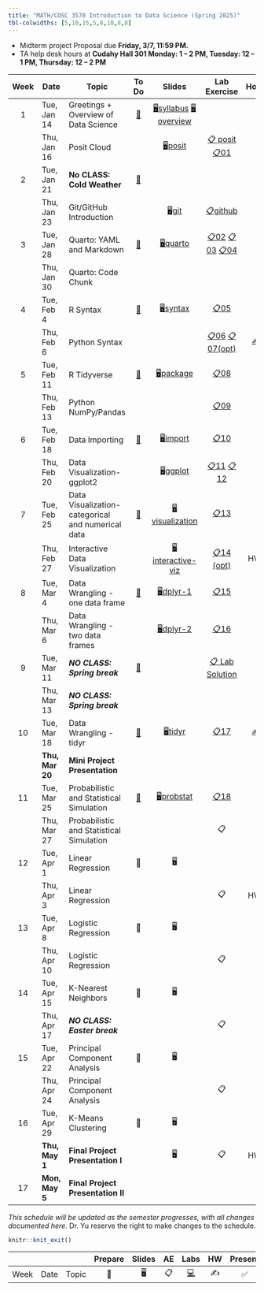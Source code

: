 ```yaml
---
title: "MATH/COSC 3570 Introduction to Data Science (Spring 2025)"
tbl-colwidths: [5,10,15,5,8,10,8,8]
---
```


-   [Midterm project Proposal due **Friday, 3/7, 11:59 PM.**]{.red}
-   TA help desk hours at **Cudahy Hall 301 Monday: 1 – 2 PM, Tuesday: 12 – 1 PM, Thursday: 12 – 2 PM**

::: column-screen-inset-right
| Week | Date | Topic | To Do | Slides | Lab Exercise | Homework | Project |
|:-------:|---------|---------|:-------:|:-------:|:-------:|:-------:|---------|
| 1 | Tue, Jan 14 | Greetings + Overview of Data Science | [📖](/weeks/week-1.html "Week 1") | [🖥️syllabus](/slides/01-syllabus.html "01-Syllabus") [🖥️overview](/slides/02-datascience.html "02-datascience") |  |  |  |
|  | Thu, Jan 16 | Posit Cloud |  | [🖥️posit](/slides/03-posit.html "03-posit") | [📋 posit](/exercise/lab00-posit.html "lab00-posit") [📋01](/exercise/lab01-rscript.html "lab01-rscript") |  |  |
| 2 | Tue, Jan 21 | **No CLASS: Cold Weather** | [📖](/weeks/week-2.html "Week 2") |  |  |  |  |
|  | Thu, Jan 23 | Git/GitHub Introduction |  | [🖥️git](/slides/04-git.html "04-git") | [📋github](/exercise/lab00-git.html "lab00-git") |  |  |
| 3 | Tue, Jan 28 | Quarto: YAML and Markdown | [📖](/weeks/week-3.html "Week 3") | [🖥️quarto](/slides/05-quarto.html "05-quarto") | [📋02](/exercise/lab02-quarto.html "lab02-quarto") [📋03](/exercise/lab03-markdown.html "lab03-markdown") [📋04](/exercise/lab04-chunk.html "lab04-chunk") |  |  |
|  | Thu, Jan 30 | Quarto: Code Chunk |  |  |  |  |  |
| 4 | Tue, Feb 4 | R Syntax | [📖](/weeks/week-4.html "Week 4") | [🖥️syntax](/slides/06-syntax.html "06-syntax") | [📋05](/exercise/lab05-rtype.html "lab05-rtype") |  |  |
|  | Thu, Feb 6 | Python Syntax |  |  | [📋06](/exercise/lab06-py.html "lab06-py") [📋 07(opt)](/exercise/lab07-plot.html "lab07-plot") | [✍️ HW1](hw/hw1.html "hw1") |  |
| 5 | Tue, Feb 11 | R Tidyverse | [📖](/weeks/week-5.html "Week 5") | [🖥️package](/slides/07-package.html "07-package") | [📋08](/exercise/lab08-tibble.html "lab08-tibble") |  |  |
|  | Thu, Feb 13 | Python NumPy/Pandas |  |  | [📋09](exercise/lab09-numpy.html "lab09-numpy") |  |  |
| 6 | Tue, Feb 18 | Data Importing | [📖](/weeks/week-5-old.html "Week 6") | [🖥️import](/slides/08-import.html "08-import") | [📋10](exercise/lab10-import.html "lab10-import") |  |  |
|  | Thu, Feb 20 | Data Visualization-ggplot2 |  | [🖥️ggplot](/slides/09-ggplot2.html "09-ggplot2") | [📋11](exercise/lab11-ggplot2.html "lab11-ggplot2") [📋12](exercise/lab12-facet.html "lab12-facet") |  |  |
| 7 | Tue, Feb 25 | Data Visualization-categorical and numerical data | [📖](/weeks/week-7.html "Week 7") | [🖥️visualization](/slides/10-viz.html "10-viz") | [📋13](exercise/lab13-visualization.html "lab13-visualization") |  |  |
|  | Thu, Feb 27 | Interactive Data Visualization |  | [🖥️interactive-viz](/slides/11-interactive-viz.html "11-interactive-viz") | [📋14 (opt)](exercise/lab14-interactive.html "lab14-interactive") | HW 1 Due | [✅ Team up Due](present-description.html) |
| 8 | Tue, Mar 4 | Data Wrangling - one data frame | [📖](/weeks/week-8.html "Week 8") | [🖥️dplyr-1](/slides/12-dplyr-1.html "12-dplyr-1") | [📋15](exercise/lab15-dplyr.html "lab15-dplyr") |  |  |
|  | Thu, Mar 6 | Data Wrangling - two data frames |  | [🖥️dplyr-2](/slides/13-dplyr-2.html "13-dplyr-2") | [📋16](exercise/lab16-join.html "lab16-join") |  | [✅ Proposal Due](present-description.html) |
| 9 | Tue, Mar 11 | ***NO CLASS: Spring break*** | [📖](/weeks/week-9.html "Week 9") |  | [📋 Lab Solution](exercise/lab-sol-s25-midterm.html "lab-sol-s25-midterm") |  |  |
|  | Thu, Mar 13 | ***NO CLASS: Spring break*** |  |  |  |  |  |
| 10 | Tue, Mar 18 | Data Wrangling - tidyr | [📖](/weeks/week-10.html "Week 10") | [🖥️tidyr](/slides/14-tidyr.html "14-tidyr") | [📋17](exercise/lab17-tidyr.html "lab17-tidyr") | [✍️ HW2](hw/hw2.html "Homework 2") | [✅ Materials Due](present-description.html) |
|  | **Thu, Mar 20** | [**Mini Project Presentation**]{.blue} |  |  |  |  |  |
| 11 | Tue, Mar 25 | Probabilistic and Statistical Simulation | [📖](/weeks/week-11.html "Week 11") | [🖥️probstat](/slides/15-probstat.html "15-probstat") | [📋18](exercise/lab18-prob.html "lab18-prob") |  |  |
|  | Thu, Mar 27 | Probabilistic and Statistical Simulation |  |  | 📋 |  |  |
| 12 | Tue, Apr 1 | Linear Regression | 📖 | 🖥️ |  |  |  |
|  | Thu, Apr 3 | Linear Regression |  |  | 📋 | HW 2 Due |  |
| 13 | Tue, Apr 8 | Logistic Regression | 📖 | 🖥️ |  |  |  |
|  | Thu, Apr 10 | Logistic Regression |  |  | 📋 | ✍️ |  |
| 14 | Tue, Apr 15 | K-Nearest Neighbors | 📖 | 🖥️ |  |  |  |
|  | Thu, Apr 17 | ***NO CLASS: Easter break*** |  |  | 📋 |  |  |
| 15 | Tue, Apr 22 | Principal Component Analysis | 📖 | 🖥️ |  |  |  |
|  | Thu, Apr 24 | Principal Component Analysis |  |  | 📋 |  |  |
| 16 | Tue, Apr 29 | K-Means Clustering | 📖 | 🖥️ |  |  |  |
|  | **Thu, May 1** | [**Final Project Presentation I**]{.blue} |  | 🖥️ | 📋 | HW 3 Due |  |
| 17 | **Mon, May 5** | [**Final Project Presentation II**]{.blue} |  |  |  |  |  |
:::

*This schedule will be updated as the semester progresses, with all changes documented here*. Dr. Yu reserve the right to make changes to the schedule.

```r
knitr::knit_exit()
```

|   |   |   | Prepare | Slides | AE | Labs | HW | Present | Project |
|--------|--------|--------|:------:|:------:|:------:|:------:|:------:|:------:|:------:|
| Week | Date | Topic | 📖 | 🖥️ | 📋 | [💻](https://sakai.duke.edu/samigo-app/servlet/Login?id=6fa7ebf3-01af-42a6-91ba-3e813d3901221641094171786) | ✍️ | ✅ | 📂 |
